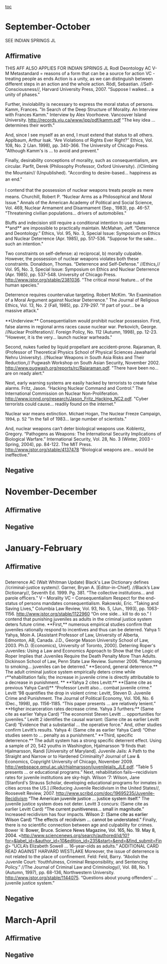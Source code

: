 [[toc]]
=September-October= 
SEE INDIAN SPRINGS JL
==Affirmative== 
THIS AFF ALSO APPLIES FOR INDIAN SPRINGS JL
Rodl Deontology AC
V- M
Metastandard = reasons of a form that can be a source for action
VC - treating people as ends
Action is a unity, as we can distinguish between different steps in an action and the whole action.
Rödl, Sebastian. //Self-Consciousness//, Harvard University Press, 2007. 
"Suppose I walked... a unity of phases."

Further, inviolability is necessary to express the moral status of persons. 
Kamm, Frances. "In Search of the Deep Structure of Morality. An Interview with Frances Kamm." Interview by Alex Voorhoeve. Vancouver Island University. <span class="Hyperlink1">[[http://records.viu.ca/www/ipp/pdf/kamm.pdf]]</span>
<span class="Hyperlink1">"The key idea ... determines their worth."</span>

And, since I see myself as an end, I must extend that status to all others. 
Applbaum, Arthur Isak. “Are Violations of Rights Ever Right?” Ethics, Vol. 108, No. 2 (Jan. 1998), pp. 340-366. The University of Chicago Press. 
<span class="Hyperlink1">"Although Kamm's is ... to avoid and prevent."</span>

Finally, desirability conceptions of morality, such as consequentialism, are circular<span class="Hyperlink1">. </span>
<span style="line-height: 150%; margin-bottom: 0.0001pt; text-indent: 0.5in;">Parfit, Derek (Philosophy Professor, Oxford University). //Climbing the Mountain// (Unpublished). </span>
<span style="line-height: 150%; margin-bottom: 0.0001pt; text-indent: 0.5in;"><span class="Hyperlink1">"According to desire-based... happiness as an end."</span></span>

<span style="line-height: 150%; margin-bottom: 0.0001pt; text-indent: 0.5in;">I contend that the possession of nuclear weapons treats people as mere means. </span>
Churchill, Robert P. “Nuclear Arms as a Philosophical and Moral Issue.” Annals of the American Academy of Political and Social Science, Vol. 469, Nuclear Armament and Disarmament (Sep., 1983), pp. 46-57.
"Threatening civilian populations... drivers of automobiles."

Bluffs and indecision still require a conditional intention to use nukes **and** are impossible to practically maintain. McMahan, Jeff. “Deterrence and Deontology.” Ethics, Vol. 95, No. 3, Special Issue: Symposium on Ethics and Nuclear Deterrence (Apr. 1985), pp. 517-536. 
"Suppose for the sake... such an intention."

Two constraints on self-defense: a) reciprocal, b) morally culpable. However, the possession of nuclear weapons violates both these constraints. Donaldson, Thomas. “Deterrence and Self-Defense.” //Ethics,// Vol. 95, No. 3, Special Issue: Symposium on Ethics and Nuclear Deterrence (Apr. 1985), pp. 537-548. University of Chicago Press. [[http://www.jstor.org/stable/2381036]].
"The critical moral feature... of the human species."

Deterrence requires countervalue targeting. Robert McKim. “An Examination of a Moral Argument against Nuclear Deterrence.” The Journal of Religious Ethics, Vol. 13, No. 2 (Fall, 1985), pp. 279-297. 
"If part of your... be a massive attack."

<span style="line-height: 150%; margin-bottom: 0.0001pt; text-align: justify;">**<span style="line-height: 150%;">Underview:</span>**<span style="line-height: 150%;"> Consequentialism would prohibit nuclear possession.</span></span>
First, false alarms in regional arms races cause nuclear war. 
Perkovich, George. //Nuclear Proliferation//. Foreign Policy, No. 112 (Autumn, 1998), pp. 12-23. 
"However, it is the very... launch nuclear warheads."

Second, nukes fueled by liquid propellant are accident-prone. 
Rajaraman, R. (Professor of Theoretical Physics School of Physical Sciences Jawaharlal Nehru University). //Nuclear Weapons in South Asia Risks and Their Reduction,// Pugwash Workshop on South Asian Security, November 2002. [[http://www.pugwash.org/reports/rc/Rajaraman.pdf]]. 
"There have been no... are on ready alert."

Next, early warning systems are easily hacked by terrorists to create false alarms. 
Fritz, Jason. “Hacking Nuclear Command and Control.” The International Commission on Nuclear Non-Proliferation. [[http://www.icnnd.org/research/Jason_Fritz_Hacking_NC2.pdf]]. 
"Cyber terrorists could cause... readily found on the internet."

Nuclear war means extinction. 
<span style="font-size: 10pt; line-height: normal; margin-bottom: 0.0001pt;">Michael Hogan, The Nuclear Freeze Campaign, 1994, p. 52</span>
"In the fall of 1983... large number of scientists."

And, nuclear weapons can’t deter biological weapons use. 
Koblentz, Gregory. “Pathogens as Weapons: The International Security Implications of Biological Warfare.” International Security, Vol. 28, No. 3 (Winter, 2003 - Spring, 2004), pp. 84-122. The MIT Press. [[http://www.jstor.org/stable/4137478]] 
"Biological weapons are... would be ineffective."








==Negative== 

=November-December= 
==Affirmative== 
==Negative== 

=January-February= 
==Affirmative== 
== == 
<span style="line-height: normal; margin-bottom: .0001pt; margin-bottom: 0in;">Deterrence AC (Walt Whitman Update)</span>
<span style="line-height: normal; margin-bottom: .0001pt; margin-bottom: 0in;">Black's Law Dictionary defines //<span style="mso-bidi-font-style: normal;">criminal-justice system</span>//.</span>
<span style="line-height: normal; margin-bottom: .0001pt; margin-bottom: 0in;">Garner, Bryan A. [Editor-in-Chief]. //<span style="mso-bidi-font-style: normal;">Black’s Law Dictionary</span>//, Seventh Ed. 1999. Pg. 381.</span>
<span style="line-height: normal; margin-bottom: .0001pt; margin-bottom: 0in;">“The collective institutions… and parole officers.”</span>
<span style="line-height: normal; margin-bottom: .0001pt; margin-bottom: 0in;">V – Morality</span>
<span style="line-height: normal; margin-bottom: .0001pt; margin-bottom: 0in;">VC – Consequentialism</span>
<span style="line-height: normal; margin-bottom: .0001pt; margin-bottom: 0in;">Respect for the end-status of persons mandates consequentialism.</span>
<span style="line-height: normal; margin-bottom: .0001pt; margin-bottom: 0in;">Rakowski, Eric. “Taking and Saving Lives,” Columbia Law Review, Vol. 93, No. 5, (Jun., 1993), pp. 1063-1156. [[http://www.jstor.org/stable/1122960]]</span>
<span style="line-height: normal; margin-bottom: .0001pt; margin-bottom: 0in;">“On one side… kill to do so.”</span>
<span style="line-height: normal; margin-bottom: .0001pt; margin-bottom: 0in;">I contend that punishing juveniles as adults in the criminal justice system deters future crime.</span>
<span style="line-height: normal; margin-bottom: .0001pt; margin-bottom: 0in;">**First,** numerous empirical studies confirm that juveniles rationally respond to incentives and thus can be deterred. Yahya 1:</span>
<span style="line-height: normal; margin-bottom: .0001pt; margin-bottom: 0in;">Yahya, Moin A. [Assistant Professor of Law, University of Alberta, Edmonton, AB, Canada. J.D., George Mason University School of Law, 2003. Ph.D. (Economics), University of Toronto, 2000]. Deterring Roper's Juveniles: Using a Law and Economics Approach to Show that the Logic of Roper Implies that Juveniles Require the Death Penalty More Than Adults. Dickinson School of Law, Penn State Law Review. Summer 2006.</span>
<span style="line-height: normal; margin-bottom: .0001pt; margin-bottom: 0in;">“Returning to smoking… juveniles can be deterred.”</span>
<span style="line-height: normal; margin-bottom: .0001pt; margin-bottom: 0in;">**Second, general deterrence.** The adult criminal justice system empirically deters crime while r**<span style="font-weight: normal;">ehabilitation fails; the increase in juvenile crime is directly attributable to a decrease in punishment. </span>** **<span style="font-weight: normal;">Yahya 2 cites Levitt:</span>**</span>
<span style="line-height: normal; margin-bottom: .0001pt; margin-bottom: 0in;">**<span style="font-weight: normal;">(Same cite as previous Yahya Card)</span>**</span>
<span style="line-height: normal; margin-bottom: .0001pt; margin-bottom: 0in;">“Professor Levitt also… combat juvenile crime.”</span>
<span style="line-height: normal; margin-bottom: .0001pt; margin-bottom: 0in;"><span class="LDDebateCard"><span style="font-weight: normal; text-decoration: none; text-underline: none;">Levitt ’98 quantifies the drop in violent crime</span><span style="font-weight: normal;">:</span></span></span>
<span style="line-height: normal; margin-bottom: .0001pt; margin-bottom: 0in;">Levitt, Steven D. Juvenile Crime and Punishment. The Journal of Political Economy, Vol. 106, No. 6 (Dec., 1998), pp. 1156-1185.</span>
<span style="line-height: normal; margin-bottom: .0001pt; margin-bottom: 0in;">“This paper presents … are relatively lenient.”</span>
<span style="line-height: normal; margin-bottom: .0001pt; margin-bottom: 0in;">**<span style="font-weight: normal;">Higher incarceration rates decrease crime. Yahya 3 furthers:</span>**</span>
<span style="line-height: normal; margin-bottom: .0001pt; margin-bottom: 0in;">(Same cite as earlier Yahya Card)</span>
<span style="line-height: normal; margin-bottom: .0001pt; margin-bottom: 0in;">“The economist Steven Levitt … opportunities for juveniles.”</span>
<span style="line-height: normal; margin-bottom: .0001pt; margin-bottom: 0in;">Levitt 2 identifies the causal warrant:</span>
<span style="line-height: normal; margin-bottom: .0001pt; margin-bottom: 0in;">(Same cite as earlier Levitt Card)</span>
<span style="line-height: normal; margin-bottom: .0001pt; margin-bottom: 0in;">“Evidence that a substantial … the operative force.”</span>
<span style="line-height: normal; margin-bottom: .0001pt; margin-bottom: 0in;">And, other studies confirm Levitt’s results. Yahya 4:</span>
<span style="line-height: normal; margin-bottom: .0001pt; margin-bottom: 0in;">(Same cite as earlier Yahya Card)</span>
<span style="line-height: normal; margin-bottom: .0001pt; margin-bottom: 0in;">“Other studies seem to … penalty as a punishment.”</span>
<span style="line-height: normal; margin-bottom: .0001pt; margin-bottom: 0in;">**Third, specific deterrence.** The adult system has a strong specific deterrent effect. Using a sample of 20, 542 youths in Washington, Hjalmarsson ‘9 finds that:</span>
<span style="line-height: normal; margin-bottom: .0001pt; margin-bottom: 0in;">Hjalmarsson, Randi [University of Maryland]. Juvenile Jails: A Path to the Straight and Narrow or to Hardened Criminality? Journal of Law & Economics, Copyright University of Chicago, November 2009. [[http://webspace.qmul.ac.uk/rhjalmarsson/juvenilejails_JLE.pdf]]. </span>
<span style="line-height: normal; margin-bottom: .0001pt; margin-bottom: 0in;">“Table 5 presents … or educational programs.”</span>
<span style="line-height: normal; margin-bottom: .0001pt; margin-bottom: 0in;">Next, rehabilitation fails—recidivism rates for juvenile institutions are sky-high. Wilson ‘7:</span>
<span style="line-height: normal; margin-bottom: .0001pt; margin-bottom: 0in;">Wilson, Jane [Stanford's Strauss Scholar, developing educational programs for inmates in cities across the US.] //<span style="mso-bidi-font-style: normal;">Reducing Juvenile Recidivism in the United States</span>//, Roosevelt Review, 2007. <span style="color: black;">[[http://www.scribd.com/doc/19695235/Juvenile-Recidivism]]</span></span>
<span style="line-height: normal; margin-bottom: .0001pt; margin-bottom: 0in;"><span style="color: black;">“The American juvenile justice … justice system itself.”</span></span>
<span style="line-height: normal; margin-bottom: .0001pt; margin-bottom: 0in;">The juvenile justice system does not deter. Levitt 3 concurs:</span>
<span style="line-height: normal; margin-bottom: .0001pt; margin-bottom: 0in;">(Same cite as earlier Levitt Card)</span>
<span style="line-height: normal; margin-bottom: .0001pt; margin-bottom: 0in;"><span style="color: black;">“The current punitiveness… small in magnitude.”</span></span>
<span style="line-height: normal; margin-bottom: .0001pt; margin-bottom: 0in;">Increased recidivism has four impacts. <span style="color: black;">Wilson 2:</span></span>
<span style="line-height: normal; margin-bottom: .0001pt; margin-bottom: 0in;"><span style="color: black;">(Same cite as earlier Wilson Card)</span></span>
<span style="line-height: normal; margin-bottom: .0001pt; margin-bottom: 0in;"><span style="color: black;">“The effects of recidivism … cannot be understated.”</span></span>
<span style="line-height: normal; margin-bottom: .0001pt; margin-bottom: 0in;">Finally, there is no scientific connection between age and culpability for crimes. Bower ‘4:</span>
<span style="line-height: normal; margin-bottom: .0001pt; margin-bottom: 0in;"><span style="color: black;">Bower, Bruce. Science News Magazine, Vol. 165, No. 19. May 8, 2004. <</span>[[http://www.sciencenews.org/search/authored/id/10?for=&label_id=&author_id=10&edition_id=235&start=&end=&find_submit=Find]]></span>
<span style="line-height: normal; margin-bottom: .0001pt; margin-bottom: 0in;">“UCLA’s Elizabeth Sowell … 16-year-olds as adults.”</span>
<span style="line-height: normal; margin-bottom: .0001pt; margin-bottom: 0in;">ADDITIONAL CARD READ AGAINST HARVARD WESTLAKE</span>
<span style="line-height: normal; margin-bottom: .0001pt; margin-bottom: 0in;">Moreover, the issue of deterrence is not related to the place of confinement. Feld:</span>
<span style="line-height: normal; margin-bottom: .0001pt; margin-bottom: 0in;">Feld, Barry. “Abolish the Juvenile Court: Youthfulness, Criminal Responsibility, and Sentencing Policy.” //<span style="mso-bidi-font-style: normal;">The Journal of Criminal Law and Criminology</span>//, Vol. 88, No. 1 (Autumn, 1997), pp. 68-136, Northwestern University. [[http://www.jstor.org/stable/1144075]]. </span>
<span style="line-height: normal; margin-bottom: .0001pt; margin-bottom: 0in;">“Questions about young offenders’ … juvenile justice system.”</span>
== == 
==Negative== 

=March-April= 
==Affirmative== 
==Negative==